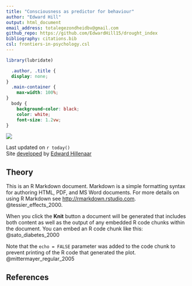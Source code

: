 ```yaml
---
title: "Consciousness as predictor for behaviour"
author: "Edward Hill"
output: html_document
email_address: totalegezondheidbv@gmail.com
github_repo: https://github.com/EdwardHill15/drought_index
bibliography: citations.bib
csl: frontiers-in-psychology.csl
---
```


```r
library(lubridate)
```


```css
  .author, .title {
  display: none; 
}
  .main-container {
    max-width: 100%;
}
  body {
    background-color: black;
    color: white;
    font-size: 1.2vw;
}
```

![](https://raw.githubusercontent.com/EdwardHill15/Data/main/graphs/consciousness_as_predictor2.png)

Last updated on `r today()`   
Site [developed](`r rmarkdown::metadata$github_repo`) by [Edward Hillenaar](mailto:`r rmarkdown::metadata$email_address`)


## Theory

This is an R Markdown document. Markdown is a simple formatting syntax for authoring HTML, PDF, and MS Word documents. For more details on using R Markdown see <http://rmarkdown.rstudio.com>. @tessier_effects_2000.

When you click the **Knit** button a document will be generated that includes both content as well as the output of any embedded R code chunks within the document. You can embed an R code chunk like this: @sato_diabetes_2000

Note that the `echo = FALSE` parameter was added to the code chunk to prevent printing of the R code that generated the plot. @mittermayer_regular_2005

## References